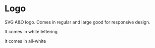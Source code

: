 

<Meta title="Logo" component={Logo} />

# Logo

SVG A&O logo. Comes in regular and large good for responsive design.

<Canvas>
  <Story name="Primary">
    <Logo size="regular" color="primary" />
    <Logo size="large" color="primary" />
  </Story>
</Canvas>

It comes in white lettering

<Canvas dark="true">
  <Story name="White">
    <Logo size="regular" color="white" />
  </Story>
</Canvas>

It comes in all-white

<Canvas>
  <Story name="All White">
    <Logo size="regular" color="allWhite" />
  </Story>
</Canvas>
